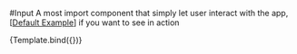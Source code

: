 
<Meta title="Components/Input" />

#Input
A most import component that simply let user interact with the app, [[Default
Example](/docs/components-input-example--success)] if you want to see in action


<Story name="Introduction" args={{}}>
    {Template.bind({})}
</Story>
